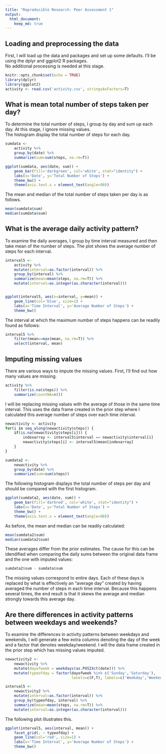 ```yaml
---
title: "Reproducible Research: Peer Assessment 1"
output: 
  html_document:
    keep_md: true
---
```



## Loading and preprocessing the data

First, I will load up the data and packages and set up some defaults. 
I'll be using the dplyr and ggplot2 R packages.  
No additional processing is needed at this stage.

``` r
knitr::opts_chunk$set(echo = TRUE)
library(dplyr)
library(ggplot2)
activity <- read.csv('activity.csv', stringsAsFactors=T)
```

## What is mean total number of steps taken per day?

To determine the total number of steps, I group by day and sum up each day. 
At this stage, I ignore missing values.  
The histogram display the total number of steps for each day.

``` r
sumdata <- 
    activity %>%
    group_by(date) %>%
    summarize(sum=sum(steps, na.rm=T))

ggplot(sumdata, aes(date, sum)) + 
    geom_bar(fill='darkgreen', col='white', stat="identity") +
    labs(x='Date', y='Total Number of Steps') + 
    theme_bw() + 
    theme(axis.text.x = element_text(angle=90))
```

The mean and median of the total number of steps taken per day is as follows.

``` r
mean(sumdata$sum)
median(sumdata$sum)
```

## What is the average daily activity pattern?

To examine the daily averages, I group by time interval measured and then take 
mean of the number of steps. 
The plot shows the average number of steps for each interval.

``` r
interval5 <-
    activity %>%
    mutate(interval=as.factor(interval)) %>%
    group_by(interval) %>%
    summarize(mean=mean(steps, na.rm=T)) %>%
    mutate(interval=as.integer(as.character(interval)))


ggplot(interval5, aes(x=interval, y=mean)) +
    geom_line(col='blue', size=1) + 
    labs(x='Time Interval', y='Average Number of Steps') + 
    theme_bw()
```

The interval at which the maximum number of steps happens can be readily found as follows:

``` r
interval5 %>%
    filter(mean==max(mean, na.rm=T)) %>%
    select(interval, mean)
```

## Imputing missing values

There are various ways to impute the missing values. 
First, I'll find out how many values are missing.

``` r
activity %>%
    filter(is.na(steps)) %>%
    summarize(countNA=n())
```

I will be replacing missing values with the average of those in the same time interval. 
This uses the data frame created in the prior step where I calculated this average number of steps over each time interval.

``` r
newactivity <- activity
for(i in seq_along(newactivity$steps)) {
    if(is.na(newactivity$steps[i])) {
        indexarray <- interval5$interval == newactivity$interval[i]
        newactivity$steps[i] <- interval5$mean[indexarray]
    }
}

sumdata2 <- 
    newactivity %>%
    group_by(date) %>%
    summarize(sum=sum(steps))
```

The following histogram displays the total number of steps per day and should be compared with the first histogram.

``` r
ggplot(sumdata2, aes(date, sum)) + 
    geom_bar(fill='darkred', col='white', stat="identity") +
    labs(x='Date', y='Total Number of Steps') + 
    theme_bw() + 
    theme(axis.text.x = element_text(angle=90))
```

As before, the mean and median can be readily calculated:

``` r
mean(sumdata2$sum)
median(sumdata2$sum)
```

These averages differ from the prior estimates. 
The cause for this can be idendified when comparing the daily sums between the original data frame and the one with imputed values:

``` r
sumdata2$sum - sumdata$sum
```

The missing values correspond to entire days. 
Each of these days is replaced by what is effectively an "average day" created by having averaged the number of steps in each time interval.
Because this happens several times, the end result is that it skews the average and median strongly towards this average day.

## Are there differences in activity patterns between weekdays and weekends?

To examine the differences in activity patterns between weekdays and weekends, I will generate a few extra columns denoting the day of the week and a factor that denotes weekday/weekend.
I will the data frame created in the prior step which has missing values imputed.

``` r
newactivity2 <- 
    newactivity %>%
    mutate(dayofweek = weekdays(as.POSIXct(date))) %>%
    mutate(typeofday = factor(dayofweek %in% c('Sunday','Saturday'), 
                              levels=c(F,T), labels=c('Weekday','Weekend')))

interval5 <-
    newactivity2 %>%
    mutate(interval=as.factor(interval)) %>%
    group_by(typeofday, interval) %>%
    summarize(mean=mean(steps, na.rm=T)) %>%
    mutate(interval=as.integer(as.character(interval)))
```

The following plot illustrates this.

``` r
ggplot(interval5, aes(interval, mean)) +
    facet_grid(. ~ typeofday) +
    geom_line(col='red', size=1) + 
    labs(x='Time Interval', y='Average Number of Steps') + 
    theme_bw()
```


